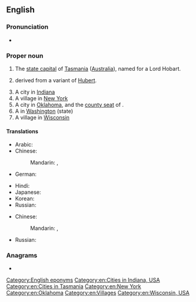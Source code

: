 ==English==
{{wikipedia}}

===Pronunciation===
* {{audio|En-au-Hobart.oga|Audio (AUS)|lang=en}}

===Proper noun===
{{en-proper noun}}

# The [[state capital]] of [[Tasmania]] ([[Australia]]), named for a Lord Hobart.
# {{surname|[[patronymic]] English|lang=en|from=given names|dot=}} derived from a variant of [[Hubert]].
# A city in [[Indiana]]
# A village in [[New York]]
# A city in [[Oklahoma]], and the [[county seat]] of {{l|en|Kiowa County}}.
# A {{w|census-designated place}} in [[Washington]] (state)
# A village in [[Wisconsin]]

====Translations====
{{trans-top|capital of Tasmania}}
* Arabic: {{t|ar|هُوبَارْت|m|tr=hubart}}
* Chinese:
*: Mandarin: {{t|cmn|霍巴特|tr=Huòbātè|sc=Hani}}, {{t+|cmn|荷巴特|tr=Hébātè|sc=Hani}}
* German: {{t|de|Hobart}}
{{trans-mid}}
* Hindi: {{t|hi|होबार्ट|tr=hōbārṭ}}
* Japanese: {{t|ja|ホバート|tr=Hobāto}}
* Korean: {{t|ko|호바트|tr=Hobateu}}
* Russian: {{t+|ru|Хо́барт|m}}
{{trans-bottom}}

{{trans-top|surname}}
* Chinese:
*: Mandarin: {{t|cmn|霍巴特|tr=Huòbātè|sc=Hani}}, {{t+|cmn|荷巴特|tr=Hébātè|sc=Hani}}
{{trans-mid}}
* Russian: {{t-needed|ru}}
{{trans-bottom}}

===Anagrams===
* {{anagrams|en|athrob|brotha|hotbar}}

[[Category:English eponyms]]
[[Category:en:Cities in Indiana, USA]]
[[Category:en:Cities in Tasmania]]
[[Category:en:New York]]
[[Category:en:Oklahoma]]
[[Category:en:Villages]]
[[Category:en:Wisconsin, USA]]
